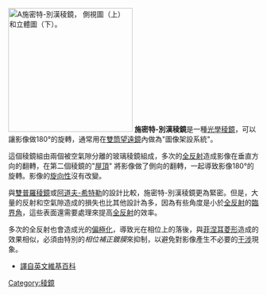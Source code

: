 {{Link style|time=2015-12-12T02:12:27+00:00}}
[[File:Schmidt-pechan-prism.png|thumb|right|250px|A施密特-別漢稜鏡，
側視圖（上）和立體圖（下）。]]
'''施密特-別漢稜鏡'''是一種[[稜鏡|光學稜鏡]]，可以讓影像做180°的旋轉，通常用在[[雙筒望遠鏡|雙筒望遠鏡]]內做為"圖像架設系統"。

這個稜鏡組由兩個被空氣隙分離的玻璃稜鏡組成，多次的[[全反射|全反射]]造成影像在垂直方向的翻轉，在第二個稜鏡的"[[屋頂稜鏡|屋頂]]" 將影像做了側向的翻轉，一起導致影像180°的旋轉。影像的[[利手|旋向性]]沒有改變。

與[[普羅稜鏡|雙普羅稜鏡]]或[[阿道夫·希特勒|阿道夫-希特勒]]的設計比較，施密特-別漢稜鏡更為緊密。但是，大量的反射和空氣隙造成的損失也比其他設計為多，因為有些角度是小於[[全反射|全反射]]的[[全反射|臨界角]]，這些表面還需要{{link-en|光学镀膜|optical coating}}處理來提高[[全反射|全反射]]的效率。

多次的全反射也會造成光的[[偏極化|偏極化]]，導致光在相位上的落後，與[[菲涅耳菱形|菲涅耳菱形]]造成的效果相似，必須由特別的''相位補正鍍膜''來抑制，以避免對影像產生不必要的[[干涉|干涉]]現象。

* [[:en:Schmidt-Pechan_prism|譯自英文維基百科]]

[[Category:稜鏡|Category:稜鏡]]